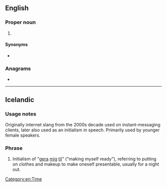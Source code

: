 ==English==

===Proper noun===
{{en-proper noun}}

# {{initialism of|en|Greenwich Mean Time}}

====Synonyms====
* {{l|en|UTC}}

===Anagrams===
* {{anagrams|en|a=gmt|mgt|mgt.|mtg.|tmg}}

[[Category:en:Time]]

----

==Icelandic==

===Usage notes===
Originally internet slang from the 2000s decade used on instant-messaging clients, later also used as an initialism in speech. Primarily used by younger female speakers.

===Phrase===
{{is-phrase}}

# {{lb|is|slang}} Initialism of "[[gera]] [[mig]] [[til]]" ("making myself ready"), referring to putting on clothes and makeup to make oneself presentable, usually for a night out.